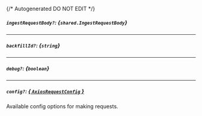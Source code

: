 {/* Autogenerated DO NOT EDIT  */}

##### `ingestRequestBody?`: *{`shared.IngestRequestBody`}*
<Collapsible>
    <IngestRequestBody/>
</Collapsible>

---
##### `backfillId?`: *{`string`}*

---
##### `debug?`: *{`boolean`}*

---
##### `config?`: [*{ `AxiosRequestConfig` }*](https://axios-http.com/docs/req_config)
Available config options for making requests.



